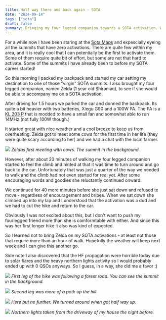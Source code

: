 ```yaml
---
title: Half way there and back again - SOTA
date: "2024-09-14"
tags: ["sota"]
draft: false
summary: Bringing my four legged companion towards a SOTA activation. Will we make it to the top?
---
```


For a while now I have been staring at the [Sota Maps](https://sotl.as/map/) and expescially eyeing all the summits that have zero activations. There are quite few within my area, and it is really cool that I can potentially be the first to activate them. Some of them require quite bit of effort, but some are not that hard to activate. Some of the summits I have already been to before my SOTA career started!

So this morning I packed my backpack and started my car setting my destination to one of those "virgin" SOTA summits. I also brought my four legged companion, named Zelda (1 year old Shiranian), to see if she would be able to accompany me on a SOTA activation.

After driving for 1.5 hours we parked the car and donned the backpack. Its quite a bit heavier with two batteries, Xiegu G90 and a 100W PA. The PA is a [KL 203 P](https://www.rmitaly.com/en/product/kl-203-p/) that is modded to have a small fan and somewhat able to run 14MHz (not fully 100W though.)

It started great with nice weather and a cool breeze to keep us from overheating. Zelda got to meet some cows for the first time in her life (they were quite scary according to her) and we had a chat with the local farmer.

![](/static/images/IMG20240914132123.jpg)
_Zeldas first meeting with cows. The summit in the background._

However, after about 20 minutes of walking my four legged companion started to feel the climb and hinted at that it was time to turn around and go back to the car. Unfortunately that was just a quarter of the way we needed to walk and the climb had not even started for real yet. After some encouraging words and goodies she reluctantly continued onward.

We continued for 40 more minutes before she just sat down and refused to move - regardless of encouragement and bribes. When we sat down she climbed up into my lap and I understood that the activation was a dud and we had to cut the hike and return to the car.

Obviously I was not excited about this, but I don't want to push my fourlegged friend more than she is comformtable with either. And since this was her first longer hike it also was kind of expected.

So I learned not to bring Zelda on my SOTA activations - at least not those that require more than an hour of walk. Hopefully the weather will keep next week and I can give this another go.

Side note I also discovered that the HF propagation were horrible today due to solar flares and the heavy northern lights activity so I would probably ended up with 0 QSOs anyways. So I guess, in a way, she did me a favor :)

![](/static/images/IMG20240914133635.jpg)
_First leg of the hike was following a forest road. You can see the summit in the background._

![](/static/images/IMG20240914135622.jpg)
_Second leg was more of a path up the hill_

![](/static/images/IMG20240914142928.jpg)
_Here but no further. We turned around when got half way up._

![](IMG20240913225357.jpg)
_Northern lights taken from the driveway of my house the night before._

